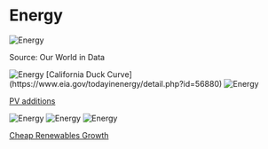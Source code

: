 
# Energy

<Image src="/norway.png" alt="Energy" width={600} height={600} />

Source: Our World in Data

<Image src="/duck.png" alt="Energy" width={600} height={600} />
[California Duck Curve](https://www.eia.gov/todayinenergy/detail.php?id=56880)

<Image src="/pvadditions.png" alt="Energy" width={600} height={600} />

[PV additions](https://maartensteinbuch.com/2017/06/12/photovoltaic-growth-reality-versus-projections-of-the-international-energy-agency/)

<Image src="/safeandclean.png" alt="Energy" width={600} height={600} />
<Image src="/decline.png" alt="Energy" width={600} height={600} />
<Image src="/solarmodules.png" alt="Energy" width={600} height={600} />

[Cheap Renewables Growth](https://ourworldindata.org/cheap-renewables-growth)
